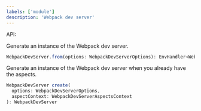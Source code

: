 ```yaml
---
labels: ['module']
description: 'Webpack dev server'
---
```


API:

Generate an instance of the Webpack dev server.

```ts
WebpackDevServer.from(options: WebpackDevServerOptions): EnvHandler<WebpackDevServer>
```

Generate an instance of the Webpack dev server when you already have the aspects.

```ts
WebpackDevServer create(
  options: WebpackDevServerOptions,
  aspectContext: WebpackDevServerAspectsContext
): WebpackDevServer
```
